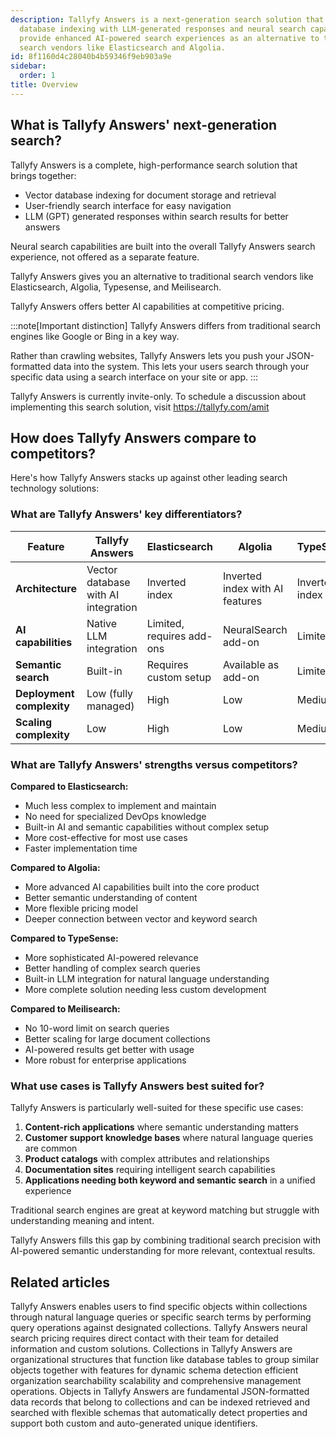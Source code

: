 ```yaml
---
description: Tallyfy Answers is a next-generation search solution that combines vector
  database indexing with LLM-generated responses and neural search capabilities to
  provide enhanced AI-powered search experiences as an alternative to traditional
  search vendors like Elasticsearch and Algolia.
id: 8f1160d4c28040b4b59346f9eb903a9e
sidebar:
  order: 1
title: Overview
---
```


## What is Tallyfy Answers' next-generation search?

Tallyfy Answers is a complete, high-performance search solution that brings together:

* Vector database indexing for document storage and retrieval
* User-friendly search interface for easy navigation
* LLM (GPT) generated responses within search results for better answers

Neural search capabilities are built into the overall Tallyfy Answers search experience, not offered as a separate feature.

Tallyfy Answers gives you an alternative to traditional search vendors like Elasticsearch, Algolia, Typesense, and Meilisearch.

Tallyfy Answers offers better AI capabilities at competitive pricing.

:::note[Important distinction]
Tallyfy Answers differs from traditional search engines like Google or Bing in a key way.

Rather than crawling websites, Tallyfy Answers lets you push your JSON-formatted data into the system. This lets your users search through your specific data using a search interface on your site or app.
:::

Tallyfy Answers is currently invite-only. To schedule a discussion about implementing this search solution, visit https://tallyfy.com/amit

## How does Tallyfy Answers compare to competitors?

Here's how Tallyfy Answers stacks up against other leading search technology solutions:

### What are Tallyfy Answers' key differentiators?

| Feature | Tallyfy Answers | Elasticsearch | Algolia | TypeSense | Meilisearch |
|---------|----------------|--------------|---------|-----------|-------------|
| **Architecture** | Vector database with AI integration | Inverted index | Inverted index with AI features | Inverted index | Inverted index |
| **AI capabilities** | Native LLM integration | Limited, requires add-ons | NeuralSearch add-on | Limited | Limited |
| **Semantic search** | Built-in | Requires custom setup | Available as add-on | Limited | Limited |
| **Deployment complexity** | Low (fully managed) | High | Low | Medium | Medium |
| **Scaling complexity** | Low | High | Low | Medium | Medium |

### What are Tallyfy Answers' strengths versus competitors?

**Compared to Elasticsearch:**
- Much less complex to implement and maintain
- No need for specialized DevOps knowledge
- Built-in AI and semantic capabilities without complex setup
- More cost-effective for most use cases
- Faster implementation time

**Compared to Algolia:**
- More advanced AI capabilities built into the core product
- Better semantic understanding of content
- More flexible pricing model
- Deeper connection between vector and keyword search

**Compared to TypeSense:**
- More sophisticated AI-powered relevance
- Better handling of complex search queries
- Built-in LLM integration for natural language understanding
- More complete solution needing less custom development

**Compared to Meilisearch:**
- No 10-word limit on search queries
- Better scaling for large document collections
- AI-powered results get better with usage
- More robust for enterprise applications

### What use cases is Tallyfy Answers best suited for?

Tallyfy Answers is particularly well-suited for these specific use cases:

1. **Content-rich applications** where semantic understanding matters
2. **Customer support knowledge bases** where natural language queries are common
3. **Product catalogs** with complex attributes and relationships
4. **Documentation sites** requiring intelligent search capabilities
5. **Applications needing both keyword and semantic search** in a unified experience

Traditional search engines are great at keyword matching but struggle with understanding meaning and intent.

Tallyfy Answers fills this gap by combining traditional search precision with AI-powered semantic understanding for more relevant, contextual results.


## Related articles
<CardGrid>
<LinkTitleCard header="<b>Answers > Search</b>" href="/products/answers/search/" > Tallyfy Answers enables users to find specific objects within collections through natural language queries or specific search terms by performing query operations against designated collections. </LinkTitleCard>
<LinkTitleCard header="<b>Answers > Pricing for Answers neural search</b>" href="/products/answers/pricing/" > Tallyfy Answers neural search pricing requires direct contact with their team for detailed information and custom solutions. </LinkTitleCard>
<LinkTitleCard header="<b>Answers > Collections</b>" href="/products/answers/collections/" > Collections in Tallyfy Answers are organizational structures that function like database tables to group similar objects together with features for dynamic schema detection efficient organization searchability scalability and comprehensive management operations. </LinkTitleCard>
<LinkTitleCard header="<b>Answers > Objects</b>" href="/products/answers/objects/" > Objects in Tallyfy Answers are fundamental JSON-formatted data records that belong to collections and can be indexed retrieved and searched with flexible schemas that automatically detect properties and support both custom and auto-generated unique identifiers. </LinkTitleCard>
</CardGrid>